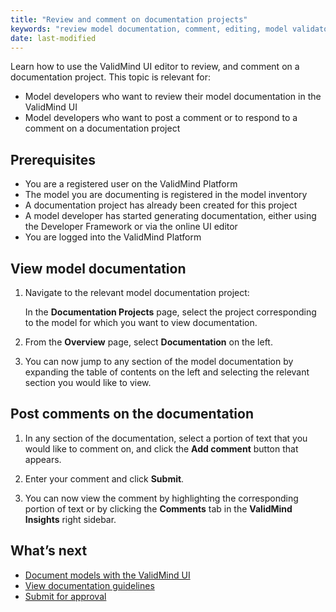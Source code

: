 ```yaml
---
title: "Review and comment on documentation projects"
keywords: "review model documentation, comment, editing, model validator, ai risk, model risk management, ValidMind"
date: last-modified
---
```


Learn how to use the ValidMind UI editor to review, and comment on a documentation project. This topic is relevant for:

* Model developers who want to review their model documentation in the ValidMind UI
* Model developers who want to post a comment or to respond to a comment on a documentation project

## Prerequisites

* You are a registered user on the ValidMind Platform
* The model you are documenting is registered in the model inventory
* A documentation project has already been created for this project
* A model developer has started generating documentation, either using the Developer Framework or via the online UI editor
* You are logged into the ValidMind Platform

## View model documentation

1. Navigate to the relevant model documentation project:

   In the **Documentation Projects** page, select the project corresponding to the model for which you want to view documentation.

2. From the **Overview** page, select **Documentation** on the left.

3. You can now jump to any section of the model documentation by expanding the table of contents on the left and selecting the relevant section you would like to view.

## Post comments on the documentation

1. In any section of the documentation, select a portion of text that you would like to comment on, and click the **Add comment** button that appears.

<!--- **Need image** --->

2. Enter your comment and click **Submit**.

3. You can now view the comment by highlighting the corresponding portion of text or by clicking the **Comments** tab in the **ValidMind Insights** right sidebar.

<!---
## Troubleshooting

[Include any common issues or errors that may arise during the task and how to resolve them.]
--->

## What's next

* [Document models with the ValidMind UI](document-models-with-ui.qmd)
* [View documentation guidelines](view-documentation-guidelines.qmd)
* [Submit for approval](submit-for-approval.qmd)
